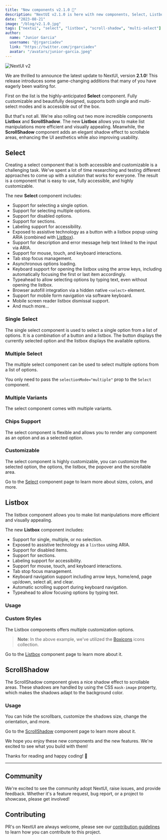 ```yaml
---
title: "New components v2.1.0 🎉"
description: "NextUI v2.1.0 is here with new components, Select, Listbox and ScrollShadow."
date: "2023-08-21"
image: "/blog/v2.1.0.jpg"
tags: ["nextui", "select", "listbox", "scroll-shadow", "multi-select"]
author:
  name: "Junior Garcia"
  username: "@jrgarciadev"
  link: "https://twitter.com/jrgarciadev"
  avatar: "/avatars/junior-garcia.jpeg"
---
```




<img
  src="/blog/v2.1.0.jpg"
  width={700}
  height={350}
  alt="NextUI v2"
  className="w-full border border-transparent dark:border-default-200/50 object-fit rounded-xl shadow-lg"
/>

We are thrilled to announce the latest update to NextUI, version **2.1.0**! This release introduces some game-changing
additions that many of you have eagerly been waiting for.

First on the list is the highly-anticipated **Select** component. Fully customizable and beautifully designed, supports both single and
multi-select modes and is accessible out of the box.

But that's not all. We're also rolling out two more incredible components **Listbox** and **ScrollShadow**. The new
**Listbox** allows you to make list manipulations more efficient and visually appealing. Meanwhile, the
**ScrollShadow** component adds an elegant shadow effect to scrollable areas, enhancing the UI aesthetics while
also improving usability.

## Select

Creating a select component that is both accessible and customizable is a challenging task. We've spent a lot of time
researching and testing different approaches to come up with a solution that works for everyone. The result is a
component that is easy to use, fully accessible, and highly customizable.

The new **Select** component includes:

- Support for selecting a single option.
- Support for selecting multiple options.
- Support for disabled options.
- Support for sections.
- Labeling support for accessibility.
- Exposed to assistive technology as a button with a listbox popup using ARIA (combined with [Listbox](/docs/components/listbox)).
- Support for description and error message help text linked to the input via ARIA.
- Support for mouse, touch, and keyboard interactions.
- Tab stop focus management.
- Asynchronous options loading.
- Keyboard support for opening the listbox using the arrow keys, including automatically focusing the first or last item accordingly.
- Typeahead to allow selecting options by typing text, even without opening the listbox.
- Browser autofill integration via a hidden native `<select>` element.
- Support for mobile form navigation via software keyboard.
- Mobile screen reader listbox dismissal support.
- And much more...

### Single Select

The single select component is used to select a single option from a list of options. It is a combination of a button
and a listbox. The button displays the currently selected option and the listbox displays the available options.

<CodeDemo title="Usage" files={selectContent.usage} />

### Multiple Select

The multiple select component can be used to select multiple options from a list of options.

You only need to pass the `selectionMode="multiple"` prop to the `Select` component.

<CodeDemo title="Multiple Selection" files={selectContent.multiple} />

### Multiple Variants

The select component comes with multiple variants.

<CodeDemo title="Variants" files={selectContent.variants} />


### Chips Support

The select component is flexible and allows you to render any component as an option and as a selected option.

<CodeDemo title="Multiple Selection with Chips" files={selectContent.multipleWithChips} />


### Customizable

The select component is highly customizable, you can customize the selected option, the options, the listbox,
the popover and the scrollable area.

<CodeDemo title="Custom Styles" files={selectContent.customStyles} />


Go to the [Select](/docs/components/select) component page to learn more about sizes, colors, and more.


## Listbox

The listbox component allows you to make list manipulations more efficient and visually appealing.

The new **Listbox** component includes:

- Support for single, multiple, or no selection.
- Exposed to assistive technology as a `listbox` using ARIA.
- Support for disabled items.
- Support for sections.
- Labeling support for accessibility.
- Support for mouse, touch, and keyboard interactions.
- Tab stop focus management.
- Keyboard navigation support including arrow keys, home/end, page up/down, select all, and clear.
- Automatic scrolling support during keyboard navigation.
- Typeahead to allow focusing options by typing text.


### Usage

<CodeDemo title="Usage" files={listboxContent.usage} />

### Custom Styles

The Listbox components offers multiple customization options. 

<CodeDemo title="Custom Styles" files={listboxContent.customStyles} />

> **Note**: In the above example, we've utilized the [Boxicons](https://boxicons.com/) icons collection.

Go to the [Listbox](/docs/components/listbox) component page to learn more about it.


## ScrollShadow

The ScrollShadow component gives a nice shadow effect to scrollable areas. These shadows are handled by using
the CSS `mask-image` property, which makes the shadows adapt to the background color.

### Usage

<CodeDemo title="Usage" files={scrollShadowContent.usage} />

You can hide the scrollbars, customize the shadows size, change the orientation, and more.

Go to the [ScrollShadow](/docs/components/scroll-shadow) component page to learn more about it.


<Spacer y={6}/>

We hope you enjoy these new components and the new features. We're excited to see what you build with them!

Thanks for reading and happy coding! 🚀

---

## Community

We're excited to see the community adopt NextUI, raise issues, and provide feedback.
Whether it's a feature request, bug report, or a project to showcase, please get involved!

<Community />

## Contributing

PR's on NextUI are always welcome, please see our [contribution guidelines](https://github.com/nextui-org/nextui/blob/main/CONTRIBUTING.MD) to learn how you can contribute to this project.
